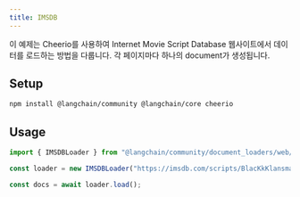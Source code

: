 ```yaml
---
title: IMSDB
---
```


이 예제는 Cheerio를 사용하여 Internet Movie Script Database 웹사이트에서 데이터를 로드하는 방법을 다룹니다. 각 페이지마다 하나의 document가 생성됩니다.

## Setup

```bash npm
npm install @langchain/community @langchain/core cheerio
```
## Usage

```typescript
import { IMSDBLoader } from "@langchain/community/document_loaders/web/imsdb";

const loader = new IMSDBLoader("https://imsdb.com/scripts/BlacKkKlansman.html");

const docs = await loader.load();
```